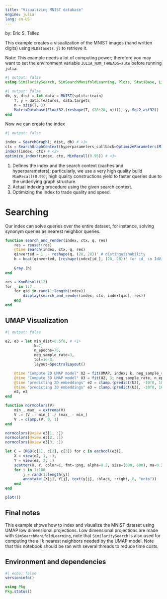 ```yaml
---
title: "Visualizing MNIST database"
engine: julia
lang: en-US
---
```


by: Eric S. Téllez


This example creates a visualization of the MNIST images (hand written digits) using `MLDatasets.jl` to retrieve it.

Note: This example needs a lot of computing power; therefore you may want to set the environment variable `JULIA_NUM_THREADS=auto` before running `julia`.

```julia
#| output: false
using SimilaritySearch, SimSearchManifoldLearning, Plots, StatsBase, LinearAlgebra, Markdown, MLDatasets, Random

```

```julia
#| output: false
db, y, dist = let data = MNIST(split=:train)
    T, y = data.features, data.targets
    n = size(T, 3)
    MatrixDatabase(Float32.(reshape(T, (28*28, n)))), y, SqL2_asf32()
end

```

Now we can create the index
```julia
#| output: false

index = SearchGraph(; dist, db) # <1>
ctx = SearchGraphContext(hyperparameters_callback=OptimizeParameters(MinRecall(0.99))) # <1>
index!(index, ctx) # <2>
optimize_index!(index, ctx, MinRecall(0.95)) # <3>
```
1. Defines the index and the search context (caches and hyperparameters); particularly, we use a very high quality build `MinRecall(0.99)`; high quality constructions yield to faster queries due to the underlying graph structure.
2. Actual indexing procedure using the given search context.
3. Optimizing the index to trade quality and speed.

# Searching
Our index can solve queries over the entire dataset, for instance, solving synonym queries as nearest neighbor queries.
```julia
function search_and_render(index, ctx, q, res)
	res = reuse!(res)
    @time search(index, ctx, q, res)
	qinverted = 1 .- reshape(q, (28, 28))' # distinguishability
	h = hcat(qinverted, [reshape(index[id_], (28, 28))' for id_ in IdView(res)]...)
	
    Gray.(h)
end

res = KnnResult(12)
for _ in 1:7
    for qid in rand(1:length(index))
        display(search_and_render(index, ctx, index[qid], res))
    end
end

```

## UMAP Visualization
```julia
#| output: false

e2, e3 = let min_dist=0.5f0, # <1>
             k=7,
             n_epochs=75,
             neg_sample_rate=3,
             tol=1e-3,
             layout=SpectralLayout()

    @time "Compute 2D UMAP model" U2 = fit(UMAP, index; k, neg_sample_rate, layout, n_epochs, tol, min_dist) # <3>
    @time "Compute 3D UMAP model" U3 = fit(U2, 3; neg_sample_rate, n_epochs, tol)  # <4>
    @time "predicting 2D embeddings" e2 = clamp.(predict(U2), -10f0, 10f0) # <5>
    @time "predicting 3D embeddings" e3 = clamp.(predict(U3), -10f0, 10f0) # <6>
    e2, e3
end

```

```julia
function normcolors(V)
    min_, max_ = extrema(V)
    V .= (V .- min_) ./ (max_ - min_)
    V .= clamp.(V, 0, 1)
end

normcolors(@view e3[1, :])
normcolors(@view e3[2, :])
normcolors(@view e3[3, :])

let C = [RGB(c[1], c[2], c[3]) for c in eachcol(e3)],
    X = view(e2, 1, :),
    Y = view(e2, 2, :)
    scatter(X, Y, color=C, fmt=:png, alpha=0.2, size=(600, 600), ma=0.3, ms=2, msw=0, label="", yticks=nothing, xticks=nothing, xaxis=false, yaxis=false)
    for i in 1:100
        j = rand(1:length(y))
        annotate!(X[j], Y[j], text(y[j], :black, :right, 8, "noto"))
    end
end

plot!()
```

## Final notes

This example shows how to index and visualize the MNIST dataset using UMAP low dimensional projections. Low dimensional projections are made with `SimSearchManifoldLearning`, note that `SimilaritySearch` is also used for computing the all $k$ nearest neighbors needed by the UMAP model. Note that this notebook should be ran with several threads to reduce time costs.

## Environment and dependencies
```julia
#| echo: false
versioninfo()

using Pkg
Pkg.status() 
```